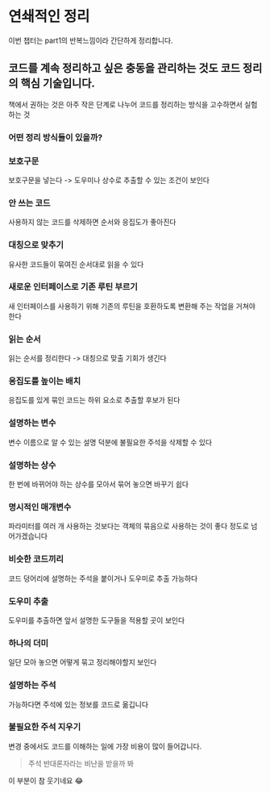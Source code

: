 # 연쇄적인 정리

이번 챕터는 part1의 반복느낌이라 간단하게 정리합니다.

## 코드를 계속 정리하고 싶은 충동을 관리하는 것도 코드 정리의 핵심 기술입니다.

책에서 권하는 것은 아주 작은 단계로 나누어 코드를 정리하는 방식을 고수하면서 실험하는 것

### 어떤 정리 방식들이 있을까?

### 보호구문

보호구문을 넣는다 -> 도우미나 상수로 추출할 수 있는 조건이 보인다

### 안 쓰는 코드

사용하지 않는 코드를 삭제하면 순서와 응집도가 좋아진다

### 대칭으로 맞추기

유사한 코드들이 묶여진 순서대로 읽을 수 있다

### 새로운 인터페이스로 기존 루틴 부르기

새 인터페이스를 사용하기 위해 기존의 루틴을 호환하도록 변환해 주는 작업을 거쳐야 한다

### 읽는 순서

읽는 순서를 정리한다 -> 대칭으로 맞출 기회가 생긴다

### 응집도를 높이는 배치

응집도를 있게 묶인 코드는 하위 요소로 추출할 후보가 된다

### 설명하는 변수

변수 이름으로 알 수 있는 설명 덕분에 불필요한 주석을 삭제할 수 있다

### 설명하는 상수

한 번에 바뀌어야 하는 상수를 모아서 묶어 놓으면 바꾸기 쉽다

### 명시적인 매개변수

파라미터를 여러 개 사용하는 것보다는 객체의 묶음으로 사용하는 것이 좋다 정도로 넘어가겠습니다

### 비슷한 코드끼리

코드 덩어리에 설명하는 주석을 붙이거나 도우미로 추출 가능하다

### 도우미 추출

도우미를 추출하면 앞서 설명한 도구들을 적용할 곳이 보인다

### 하나의 더미

일단 모아 놓으면 어떻게 묶고 정리해야할지 보인다

### 설명하는 주석

가능하다면 주석에 있는 정보를 코드로 옮깁니다

### 불필요한 주석 지우기

변경 중에서도 코드를 이해하는 일에 가장 비용이 많이 들어갑니다.

> 주석 반대론자라는 비난을 받을까 봐

이 부분이 참 웃기네요 😂
